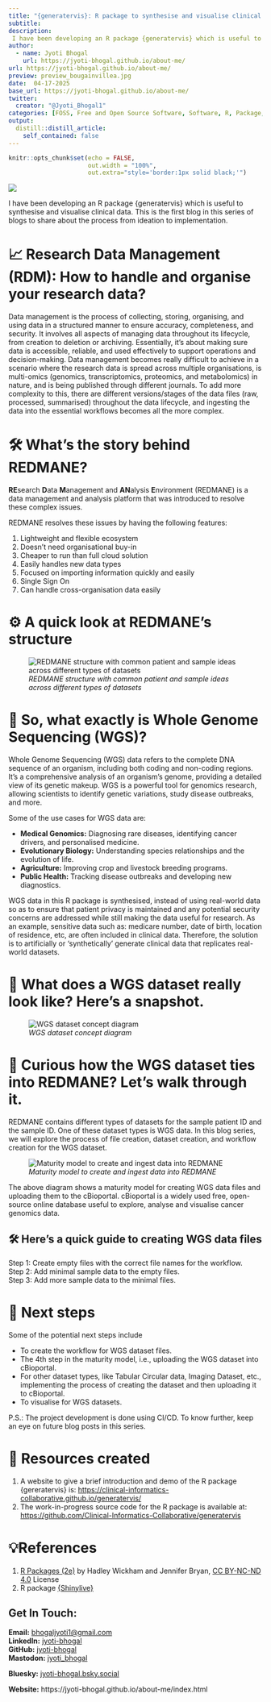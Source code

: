 ```yaml
---
title: "{generatervis}: R package to synthesise and visualise clinical data - Part 1"
subtitle: 
description: 
 I have been developing an R package {generatervis} which is useful to synthesise and visualise clinical data. This is the first blog in this series of blogs to share about the process from ideation to implementation.
author:
  - name: Jyoti Bhogal
    url: https://jyoti-bhogal.github.io/about-me/
url: https://jyoti-bhogal.github.io/about-me/
preview: preview_bougainvillea.jpg 
date:  04-17-2025
base_url: https://jyoti-bhogal.github.io/about-me/
twitter:
  creator: "@Jyoti_Bhogal1"
categories: [FOSS, Free and Open Source Software, Software, R, Package, Research Software, Open Science, Open Source, Clincial Data, Bioinformatics] 
output:
  distill::distill_article:
    self_contained: false
---
```


```r
knitr::opts_chunk$set(echo = FALSE,
                      out.width = "100%",
                      out.extra="style='border:1px solid black;'")

```

![](preview_red_flowers.jpg)

I have been developing an R package {generatervis} which is useful to synthesise and visualise clinical data. This is the first blog in this series of blogs to share about the process from ideation to implementation.

# 📈 Research Data Management (RDM): How to handle and organise your research data?

  Data management is the process of collecting, storing, organising, and using data in a structured manner to ensure accuracy, completeness, and security. It involves all aspects of managing data throughout its lifecycle, from creation to deletion or archiving. Essentially, it's about making sure data is accessible, reliable, and used effectively to support operations and decision-making.  Data management becomes really difficult to achieve in a scenario where the research data is spread across multiple organisations, is multi-omics (genomics, transcriptomics, proteomics, and metabolomics) in nature, and is being published through different journals. To add more complexity to this, there are different versions/stages of the data files (raw, processed, summarised) throughout the data lifecycle, and ingesting the data into the essential workflows becomes all the more complex.  

#  🛠️ What’s the story behind REDMANE?

**RE**search **D**ata **M**anagement and **AN**alysis **E**nvironment (REDMANE) is a data management and analysis platform that was introduced to resolve these complex issues.

REDMANE resolves these issues by having the following features:

1. Lightweight and flexible ecosystem  
2. Doesn't need organisational buy-in  
3. Cheaper to run than full cloud solution  
4. Easily handles new data types  
5. Focused on importing information quickly and easily  
6. Single Sign On  
7. Can handle cross-organisation data easily

# ⚙️ A quick look at REDMANE’s structure

![*REDMANE structure with common patient and sample ideas across different types of datasets*](redmane_structure.png)  


# 🧬 So, what exactly is Whole Genome Sequencing (WGS)?

Whole Genome Sequencing (WGS) data refers to the complete DNA sequence of an organism, including both coding and non-coding regions. It's a comprehensive analysis of an organism's genome, providing a detailed view of its genetic makeup. WGS is a powerful tool for genomics research, allowing scientists to identify genetic variations, study disease outbreaks, and more.

Some of the use cases for WGS data are:

* **Medical Genomics:** Diagnosing rare diseases, identifying cancer drivers, and personalised medicine.   
* **Evolutionary Biology:** Understanding species relationships and the evolution of life.   
* **Agriculture:** Improving crop and livestock breeding programs.   
* **Public Health:** Tracking disease outbreaks and developing new diagnostics.

WGS data in this R package is synthesised, instead of using real-world data so as to ensure that patient privacy is maintained and any potential security concerns are addressed while still making the data useful for research. As an example, sensitive data such as: medicare number, date of birth, location of residence, etc, are often included in clinical data. Therefore, the solution is to artificially or ‘synthetically’ generate clinical data that replicates real-world datasets.

# 🌼 What does a WGS dataset really look like? Here’s a snapshot.

![*WGS dataset concept diagram*](wgs_dataset_concept_diagram.png)  


# 🔎 Curious how the WGS dataset ties into REDMANE? Let’s walk through it.

REDMANE contains different types of datasets for the sample patient ID and the sample ID. One of these dataset types is WGS data. In this blog series, we will explore the process of file creation, dataset creation, and workflow creation for the WGS dataset.  

![*Maturity model to create and ingest data into REDMANE*](maturity_model.png)

The above diagram shows a maturity model for creating WGS data files and uploading them to the cBioportal. cBioportal is a widely used free, open-source online database useful to explore, analyse and visualise cancer genomics data.

## 🛠️ Here’s a quick guide to creating WGS data files

Step 1: Create empty files with the correct file names for the workflow.  
Step 2: Add minimal sample data to the empty files.  
Step 3: Add more sample data to the minimal files.

# 🎯 Next steps

Some of the potential next steps include

* To create the workflow for WGS dataset files.  
* The 4th step in the maturity model, i.e., uploading the WGS dataset into cBioportal.  
* For other dataset types, like Tabular Circular data, Imaging Dataset, etc., implementing the process of creating the dataset and then uploading it to cBioportal.  
* To visualise for WGS datasets.

P.S.: The project development is done using CI/CD. To know further, keep an eye on future blog posts in this series.

# 🔑 Resources created

1. A website to give a brief introduction and demo of the R package {gereratervis} is: [https://clinical-informatics-collaborative.github.io/generatervis/](https://clinical-informatics-collaborative.github.io/generatervis/)   
2. The work-in-progress source code for the R package is available at: [https://github.com/Clinical-Informatics-Collaborative/generatervis](https://github.com/Clinical-Informatics-Collaborative/generatervis) 

# 💡References

1. [R Packages (2e)](https://r-pkgs.org/) by Hadley Wickham and Jennifer Bryan, [CC BY-NC-ND 4.0](https://creativecommons.org/licenses/by-nc-nd/4.0/) License  
2. R package [{Shinylive}](https://cloud.r-project.org/web/packages/shinylive/readme/README.html#:~:text=The%20goal%20of%20the%20%7Bshinylive,WebAssembly%20via%20the%20webR%20project)


## Get In Touch:

**Email:** [bhogaljyoti1@gmail.com](mailto:bhogaljyoti1@gmail.com)   
**LinkedIn:** [jyoti-bhogal](http://www.linkedin.com/in/jyoti-bhogal)  
**GitHub:** [jyoti-bhogal](https://github.com/jyoti-bhogal)   
**Mastodon:** [jyoti_bhogal](https://mastodon.social/@jyoti_bhogal)

**Bluesky:** [jyoti-bhogal.bsky.social](https://bsky.app/profile/jyoti-bhogal.bsky.social)

**Website:** https://jyoti-bhogal.github.io/about-me/index.html

